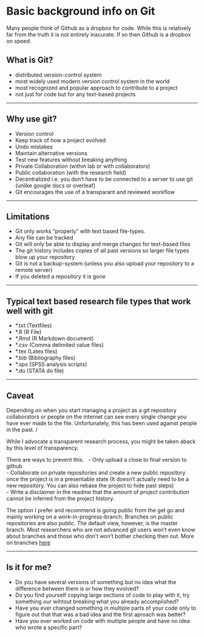 # Basic background info on Git

Many people think of Github as a dropbox for code.
While this is relatively far from the truth it is not entirely inacurate.
If so then Github is a dropbox on speed. 

## What is Git?

- distributed version-control system
- most widely used modern version control system in the world
- most recognized and popular approach to contribute to a project
- not just for code but for any text-based projects

---

## Why use git?

- Version control
- Keep track of how a project evolved
- Undo mistakes
- Maintain alternative versions
- Test new features without breaking anything
- Private Collaboration (within lab or with collaborators)
- Public collaboration (with the research field)
- Decentralized i.e. you don't have to be connected to a server to use git (unlike google docs or overleaf)
- Git encourages the use of a transparant and reviewed workflow

---

## Limitations

- Git only works "properly" with text based file-types. 
- Any file can be tracked
- Git will only be able to display and merge changes for text-based files
- The git history includes copies of all past versions so larger file types blow up your repository 
- Git is not a backup-system (unless you also upload your repository to a remote server) 
- If you deleted a repository it is gone

---

## Typical text based research file types that work well with git

- *.txt (Textfiles)   
- *.R    (R File)
- *.Rmd  (R Markdown document)
- *.csv  (Comma delimited value files)
- *.tex  (Latex files)
- *.bib  (Bibliography files)
- *.sps  (SPSS analysis scripts)
- *.do   (STATA do file)

---

## Caveat

Depending on when you start managing a project as a git repository collaborators or people on the internet can see every single change you have ever made to the file.
Unfortunately, this has been used against people in the past.  / 

While I advocate a transparent research process, you might be taken aback by this level of transparency.

There are ways to prevent this. \  
- Only upload a close to final version to github  
- Collaborate on private repositories and create a new public repository once the project is in a presentable state (It doesn't actually need to be a new repository. You can also rebase the project to hide past steps)  
- Write a disclaimer in the readme that the amount of project contribution cannot be inferred from the project history.  

The option I prefer and recommend is going public from the get go and mainly working on a work-in-progress-branch.
Branches on public repositories are also public. The default view, however, is the master branch. Most researchers who are not advanced git users won't even know about branches and those who don't won't bother checking then out. More on branches [here](#branches) 

---

## Is it for me?

- Do you have several versions of something but no idea what the difference between them is or how they evolved?
- Do you find yourself copying large sections of code to play with it, try something our wihtout breaking what you already accomplished?
- Have you ever changed something in multiple parts of your code only to figure out that that was a bad idea and the first aproach was better?
- Have you ever worked on code with multiple people and have no idea who wrote a specific part?
